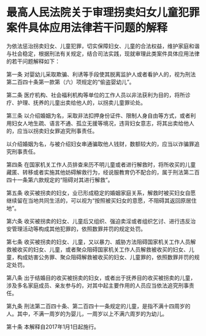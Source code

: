 # 最高人民法院关于审理拐卖妇女儿童犯罪案件具体应用法律若干问题的解释

  

为依法惩治拐卖妇女、儿童犯罪，切实保障妇女、儿童的合法权益，维护家庭和谐与社会稳定，根据刑法有关规定，结合司法实践，现就审理此类案件具体应用法律的若干问题解释如下：

第一条 对婴幼儿采取欺骗、利诱等手段使其脱离监护人或者看护人的，视为刑法第二百四十条第一款第（六）项规定的“偷盗婴幼儿”。

第二条 医疗机构、社会福利机构等单位的工作人员以非法获利为目的，将所诊疗、护理、抚养的儿童出卖给他人的，以拐卖儿童罪论处。

第三条 以介绍婚姻为名，采取非法扣押身份证件、限制人身自由等方式，或者利用妇女人地生疏、语言不通、孤立无援等境况，违背妇女意志，将其出卖给他人的，应当以拐卖妇女罪追究刑事责任。

以介绍婚姻为名，与被介绍妇女串通骗取他人钱财，数额较大的，应当以诈骗罪追究刑事责任。

第四条 在国家机关工作人员排查来历不明儿童或者进行解救时，将所收买的儿童藏匿、转移或者实施其他妨碍解救行为，经说服教育仍不配合的，属于刑法第二百四十一条第六款规定的“阻碍对其进行解救”。

第五条 收买被拐卖的妇女，业已形成稳定的婚姻家庭关系，解救时被买妇女自愿继续留在当地共同生活的，可以视为“按照被买妇女的意愿，不阻碍其返回原居住地”。

第六条 收买被拐卖的妇女、儿童后又组织、强迫卖淫或者组织乞讨、进行违反治安管理活动等构成其他犯罪的，依照数罪并罚的规定处罚。

第七条 收买被拐卖的妇女、儿童，又以暴力、威胁方法阻碍国家机关工作人员解救被收买的妇女、儿童，或者聚众阻碍国家机关工作人员解救被收买的妇女、儿童，构成妨害公务罪、聚众阻碍解救被收买的妇女、儿童罪的，依照数罪并罚的规定处罚。

第八条 出于结婚目的收买被拐卖的妇女，或者出于抚养目的收买被拐卖的儿童，涉及多名家庭成员、亲友参与的，对其中起主要作用的人员应当依法追究刑事责任。

第九条 刑法第二百四十条、第二百四十一条规定的儿童，是指不满十四周岁的人。其中，不满一周岁的为婴儿，一周岁以上不满六周岁的为幼儿。

第十条 本解释自2017年1月1日起施行。